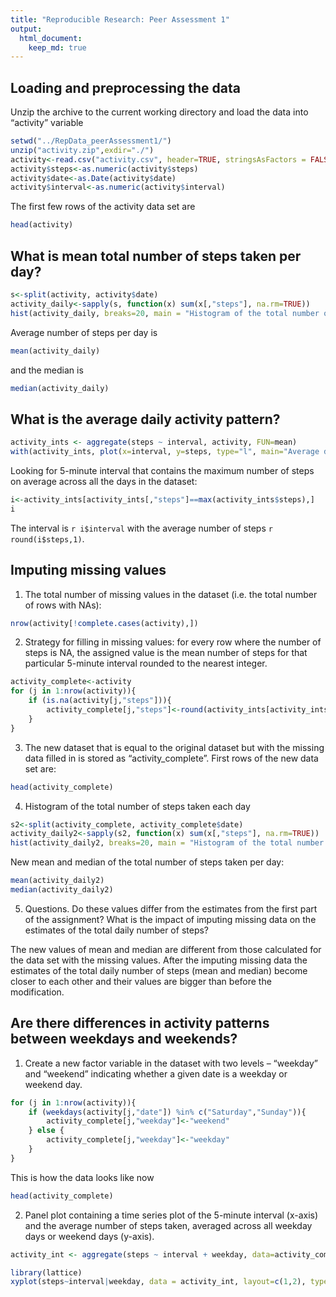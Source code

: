 ```yaml
---
title: "Reproducible Research: Peer Assessment 1"
output: 
  html_document:
    keep_md: true
---
```



## Loading and preprocessing the data
  
     
Unzip the archive to the current working directory and load the data into "activity" variable
```r
setwd("../RepData_peerAssessment1/")
unzip("activity.zip",exdir="./")
activity<-read.csv("activity.csv", header=TRUE, stringsAsFactors = FALSE)
activity$steps<-as.numeric(activity$steps)
activity$date<-as.Date(activity$date)
activity$interval<-as.numeric(activity$interval)
```
   
The first few rows of the activity data set are
```r
head(activity)
```
## What is mean total number of steps taken per day?

```r
s<-split(activity, activity$date)
activity_daily<-sapply(s, function(x) sum(x[,"steps"], na.rm=TRUE))
hist(activity_daily, breaks=20, main = "Histogram of the total number of steps taken each day", col="blue3", xlab = "Steps per day", xlim=c(0,25000), ylim=c(0,11))
```

Average number of steps per day is
```r
mean(activity_daily)
```
and the median is
```r
median(activity_daily)
```
  
## What is the average daily activity pattern?

```r
activity_ints <- aggregate(steps ~ interval, activity, FUN=mean)
with(activity_ints, plot(x=interval, y=steps, type="l", main="Average daily activity pattern",xlab="5-minute intervals", ylab="Average number of steps", xaxp = c(0, 2400, 24), col="darkblue"))
```

Looking for 5-minute interval that contains the maximum number of steps on average across all the days in the dataset:
```r
i<-activity_ints[activity_ints[,"steps"]==max(activity_ints$steps),]
i
```
The interval is `r i$interval` with the average number of steps `r round(i$steps,1)`.
  
    
## Imputing missing values
1. The total number of missing values in the dataset (i.e. the total number of rows with NAs):
```r
nrow(activity[!complete.cases(activity),])
```
2. Strategy for filling in missing values: for every row where the number of steps is NA, the assigned value is the mean number of steps for that particular 5-minute interval rounded to the nearest integer.
```r
activity_complete<-activity
for (j in 1:nrow(activity)){
    if (is.na(activity[j,"steps"])){
        activity_complete[j,"steps"]<-round(activity_ints[activity_ints[,"interval"]==activity[j,"interval"], "avg_steps"],0)
    }
}
```

3. The new dataset that is equal to the original dataset but with the missing data filled in is stored as "activity_complete". First rows of the new data set are: 
```r
head(activity_complete)
```
4. Histogram of the total number of steps taken each day
```r
s2<-split(activity_complete, activity_complete$date)
activity_daily2<-sapply(s2, function(x) sum(x[,"steps"], na.rm=TRUE))
hist(activity_daily2, breaks=20, main = "Histogram of the total number of steps taken each day", col="blue3", xlab = "Steps per day", xlim=c(0,25000), ylim=c(0,20))
```

New mean and median of the total number of steps taken per day: 
```r
mean(activity_daily2)
median(activity_daily2)
```

5. Questions. Do these values differ from the estimates from the first part of the assignment? What is the impact of imputing missing data on the estimates of the total daily number of steps?
  
The new values of mean and median are different from those calculated for the data set with the missing values. After the imputing missing data the estimates of the total daily number of steps (mean and median) become closer to each other and their values are bigger than before the modification.
  
  
## Are there differences in activity patterns between weekdays and weekends?
  
1. Create a new factor variable in the dataset with two levels – “weekday” and “weekend” indicating whether a given date is a weekday or weekend day.
    
```r
for (j in 1:nrow(activity)){
    if (weekdays(activity[j,"date"]) %in% c("Saturday","Sunday")){
        activity_complete[j,"weekday"]<-"weekend"
    } else {
        activity_complete[j,"weekday"]<-"weekday"
    }
}
```

This is how the data looks like now
```r
head(activity_complete)
```
2. Panel plot containing a time series plot of the 5-minute interval (x-axis) and the average number of steps taken, averaged across all weekday days or weekend days (y-axis).  

```r
activity_int <- aggregate(steps ~ interval + weekday, data=activity_complete, FUN=mean)
```

```r
library(lattice)
xyplot(steps~interval|weekday, data = activity_int, layout=c(1,2), type="l", xlab="Interval", ylab="Number of steps")
```


